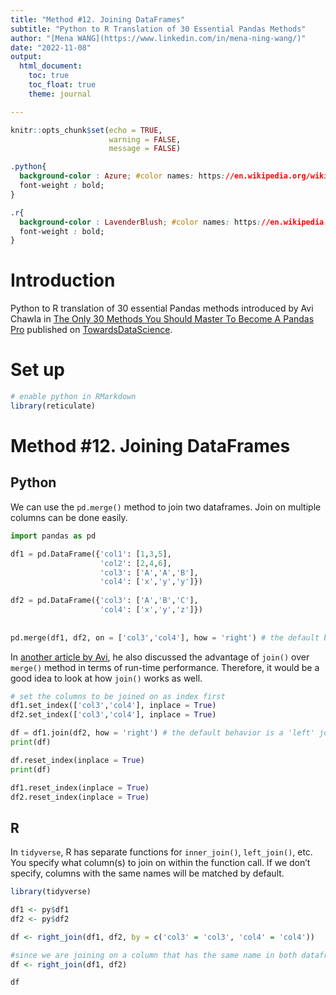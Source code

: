 ```yaml
---
title: "Method #12. Joining DataFrames"
subtitle: "Python to R Translation of 30 Essential Pandas Methods"
author: "[Mena WANG](https://www.linkedin.com/in/mena-ning-wang/)"
date: "2022-11-08"
output: 
  html_document:
    toc: true
    toc_float: true
    theme: journal

---
```


```r
knitr::opts_chunk$set(echo = TRUE,
                      warning = FALSE,
                      message = FALSE)
```


```css

.python{
  background-color : Azure; #color names: https://en.wikipedia.org/wiki/Web_colors
  font-weight : bold;
}

.r{
  background-color : LavenderBlush; #color names: https://en.wikipedia.org/wiki/Web_colors
  font-weight : bold;
}

```

# Introduction

Python to R translation of 30 essential Pandas methods introduced by Avi Chawla in [The Only 30 Methods You Should Master To Become A Pandas Pro](https://towardsdatascience.com/the-only-30-methods-you-should-master-to-become-a-pandas-pro-749795084bb2) published on [TowardsDataScience](https://towardsdatascience.com/).  

# Set up

```r
# enable python in RMarkdown
library(reticulate)

```

# Method #12. Joining DataFrames

## Python

We can use the `pd.merge()` method to join two dataframes. Join on multiple columns can be done easily.

```python
import pandas as pd

df1 = pd.DataFrame({'col1': [1,3,5],
                    'col2': [2,4,6],
                    'col3': ['A','A','B'],
                    'col4': ['x','y','y']})
                   
df2 = pd.DataFrame({'col3': ['A','B','C'],
                    'col4': ['x','y','z']})
                    
                    
pd.merge(df1, df2, on = ['col3','col4'], how = 'right') # the default behavior is an 'inner' join

```


In [another article by Avi](https://towardsdatascience.com/its-time-to-say-goodbye-to-the-merge-method-in-pandas-b7f39a4a3fb6), he also discussed the advantage of `join()` over `merge()` method in terms of run-time performance. Therefore, it would be a good idea to look at how `join()` works as well.  


```python
# set the columns to be joined on as index first
df1.set_index(['col3','col4'], inplace = True) 
df2.set_index(['col3','col4'], inplace = True)

df = df1.join(df2, how = 'right') # the default behavior is a 'left' join
print(df)

```

```python
df.reset_index(inplace = True)
print(df)
```


```python
df1.reset_index(inplace = True)
df2.reset_index(inplace = True)
```


## R

In `tidyverse`, R has separate functions for `inner_join()`, `left_join()`, etc. You specify what column(s) to join on within the function call. If we don't specify, columns with the same names will be matched by default. 

```r
library(tidyverse)

df1 <- py$df1
df2 <- py$df2

df <- right_join(df1, df2, by = c('col3' = 'col3', 'col4' = 'col4'))

#since we are joining on a column that has the same name in both dataframes the by= argument can be dropped
df <- right_join(df1, df2)

df
```


